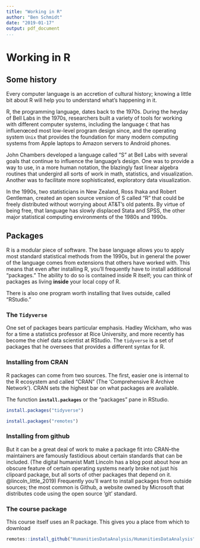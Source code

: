 ```yaml
---
title: "Working in R"
author: "Ben Schmidt"
date: "2019-01-17"
output: pdf_document
...
```


# Working in R

## Some history

Every computer language is an accretion of cultural history; knowing a little bit about R will help you to understand what's happening in it.

R, the programming language, dates back to the 1970s. During the heyday of Bell Labs in the 1970s,
researchers built a variety of tools for working with different computer systems, including the language `C` that has influenœced most low-level program design since, and the operating system `Unix` that provides the foundation for many modern computing systems from Apple laptops to Amazon servers to Android phones.

John Chambers developed a language called "S" at Bell Labs with several goals that continue to influence the language's design. One was to provide a way to use, in a more human notation, the blazingly fast linear algebra routines that undergird all sorts of work in math, statistics, and visualization. Another was to facilitate more sophisticated, exploratory data visualization. 

In the 1990s, two statisticians in New Zealand, Ross Ihaka and Robert Gentleman, created an open source version of S called "R" that could be freely distributed without worrying about AT&T's old patents. By virtue of being free, that language has slowly displaced Stata and SPSS, the other major statistical computing environments of the 1980s and 1990s.

## Packages

R is a modular piece of software. The base language allows you to apply most standard statistical methods from the 1990s, but in general the power of the language comes from extensions that others have worked with. This means that even after installing R, you'll frequently have to install additional "packages." The ability to do so is contained inside R itself; you can think of packages as living **inside** your local copy of R.

There is also one program worth installing that lives outside, called "RStudio."

### The **`Tidyverse`**

One set of packages bears particular emphasis. Hadley Wickham, who was for a time a statistics professor at Rice University, and more recently has become the chief data scientist at RStudio. The `tidyverse` is a set of packages that he oversees that provides a different syntax for R.

### Installing from CRAN

R packages can come from two sources. The first, easier one is internal to the R ecosystem and called "CRAN" (The 'Comprehensive R Archive Network'). 
CRAN sets the highest bar on what packages are available.

The function **`install.packages`** or the "packages" pane in RStudio.

```r

install.packages("tidyverse")

install.packages("remotes")


```

### Installing from github

But it can be a great deal of work to make a package fit into CRAN--the maintainers are famously fastidious about certain standards that can be included. (The digital humanist Matt Lincoln has a blog post about how an obscure feature of certain operating systems nearly broke not just his clipoard package, but all sorts of other packages that depend on it. @lincoln_little_2019) Frequently you'll want to install packages from outside sources; the most common is Github, a website owned by Microsoft that distributes code using the open source 'git' standard.


### The course package

This course itself uses an R package. This gives you a place from which to download 

```r
remotes::install_github("HumanitiesDataAnalysis/HumanitiesDataAnalysis")
```
